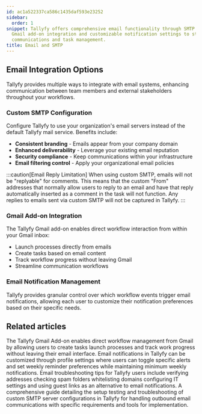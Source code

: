 ```yaml
---
id: ac1a522337ca586c1435daf593e23252
sidebar:
  order: 1
snippet: Tallyfy offers comprehensive email functionality through SMTP configuration
  Gmail add-on integration and customizable notification settings to streamline workflow
  communications and task management.
title: Email and SMTP
---
```


## Email Integration Options

Tallyfy provides multiple ways to integrate with email systems, enhancing communication between team members and external stakeholders throughout your workflows.

### Custom SMTP Configuration

Configure Tallyfy to use your organization's email servers instead of the default Tallyfy mail service. Benefits include:

- **Consistent branding** - Emails appear from your company domain
- **Enhanced deliverability** - Leverage your existing email reputation
- **Security compliance** - Keep communications within your infrastructure
- **Email filtering control** - Apply your organizational email policies

:::caution[Email Reply Limitation]
When using custom SMTP, emails will not be "replyable" for comments. This means that the custom "From" addresses that normally allow users to reply to an email and have that reply automatically inserted as a comment in the task will not function. Any replies to emails sent via custom SMTP will not be captured in Tallyfy.
:::

### Gmail Add-on Integration

The Tallyfy Gmail add-on enables direct workflow interaction from within your Gmail inbox:

- Launch processes directly from emails
- Create tasks based on email content
- Track workflow progress without leaving Gmail
- Streamline communication workflows

### Email Notification Management

Tallyfy provides granular control over which workflow events trigger email notifications, allowing each user to customize their notification preferences based on their specific needs.


<PageTree />


## Related articles
<CardGrid>
<LinkTitleCard header="<b>Email > Gmail AddOn</b>" href="/products/pro/integrations/email/how-can-i-manage-my-tasks-with-tallyfys-gmail-add-on/" > The Tallyfy Gmail Add-on enables direct workflow management from Gmail by allowing users to create tasks launch processes and track work progress without leaving their email interface. </LinkTitleCard>
<LinkTitleCard header="<b>Personal Settings > Manage Email Notifications</b>" href="/products/pro/settings/personal-settings/how-can-i-manage-email-notifications-in-tallyfy/" > Email notifications in Tallyfy can be customized through profile settings where users can toggle specific alerts and set weekly reminder preferences while maintaining minimum weekly notifications. </LinkTitleCard>
<LinkTitleCard header="<b>Support > Not Receiving Emails from Tallyfy</b>" href="/products/pro/miscellaneous/support/not-receiving-emails-from-tallyfy-how-to-troubleshoot/" > Email troubleshooting tips for Tallyfy users include verifying addresses checking spam folders whitelisting domains configuring IT settings and using guest links as an alternative to email notifications. </LinkTitleCard>
<LinkTitleCard header="<b>Email > Setup custom SMTP sending</b>" href="/products/pro/integrations/email/how-to-set-up-custom-smtp-in-tallyfy/" > A comprehensive guide detailing the setup testing and troubleshooting of custom SMTP server configurations in Tallyfy for handling outbound email communications with specific requirements and tools for implementation. </LinkTitleCard>
</CardGrid>
